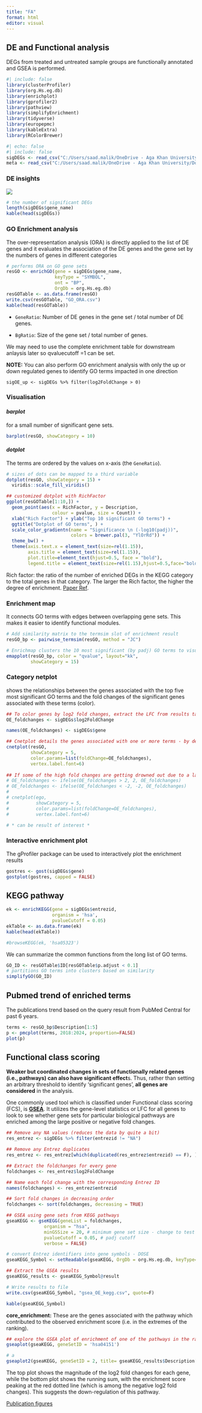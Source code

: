---
title: "FA"
format: html
editor: visual
---

## DE and Functional analysis

DEGs from treated and untreated sample groups are functionally annotated and GSEA is performed.

```{r}
#| include: false
library(clusterProfiler)
library(org.Hs.eg.db)
library(enrichplot)
library(gprofiler2)
library(pathview)
library(simplifyEnrichment)
library(tidyverse)
library(europepmc)
library(kableExtra)
library(RColorBrewer)
```

```{r}
#| echo: false
#| include: false
sigDEGs <- read_csv("C:/Users/saad.malik/OneDrive - Aga Khan University/Documents/treat/EDA_DE/sigDEGs.csv")
meta <- read_csv("C:/Users/saad.malik/OneDrive - Aga Khan University/Documents/treat/meta.csv")
```

### DE insights

![](images/volcano-02.png)

```{r DEGs}
# the number of significant DEGs
length(sigDEGs$gene_name)
kable(head(sigDEGs))
```

### GO Enrichment analysis

The over-representation analysis (ORA) is directly applied to the list of DE genes and it evaluates the association of the DE genes and the gene set by the numbers of genes in different categories

```{r GO}
# performs ORA on GO gene sets
resGO <- enrichGO(gene = sigDEGs$gene_name,
                  keyType = "SYMBOL",
                  ont = "BP",
                  OrgDb = org.Hs.eg.db)
resGOTable <- as.data.frame(resGO)
write.csv(resGOTable, "GO_ORA.csv")
kable(head(resGOTable))
```

-   `GeneRatio`: Number of DE genes in the gene set / total number of DE genes.

-   `BgRatio`: Size of the gene set / total number of genes.

We may need to use the complete enrichment table for downstream anlaysis later so qvaluecutoff =1 can be set.

**NOTE:** You can also perform GO enrichment analysis with only the up or down regulated genes to identify GO terms impacted in one direction

`sigOE_up <- sigDEGs %>% filter(log2FoldChange > 0)`

### Visualisation

#### *barplot*

for a small number of significant gene sets.

```{r}
barplot(resGO, showCategory = 10)
```

#### *dotplot*

The terms are ordered by the values on x-axis (the `GeneRatio`).

```{r}
# sizes of dots can be mapped to a third variable
dotplot(resGO, showCategory = 15) +
  viridis::scale_fill_viridis()
```

```{r}
## customized dotplot with RichFactor
ggplot(resGOTable[1:10,]) +
  geom_point(aes(x = RichFactor, y = Description,
                 colour = pvalue, size = Count)) +
  xlab("Rich Factor") + ylab("Top 10 significant GO terms") +
  ggtitle("Dotplot of GO terms", ) +
  scale_color_gradientn(name = "Significance \n (-log10(padj))",
                        colors = brewer.pal(3, "YlOrRd")) +
  theme_bw() +
  theme(axis.text.x = element_text(size=rel(1.15)),
        axis.title = element_text(size=rel(1.15)),
        plot.title=element_text(hjust=0.5, face = "bold"),
        legend.title = element_text(size=rel(1.15),hjust=0.5,face="bold"))
```

Rich factor: the ratio of the number of enriched DEGs in the KEGG category to the total genes in that category. The larger the Rich factor, the higher the degree of enrichment. [Paper Ref](https://rbej.biomedcentral.com/articles/10.1186/s12958-019-0546-z).

<!--# see vis_DEG for bioconductor way of plot. -->

### Enrichment map

It connects GO terms with edges between overlapping gene sets. This makes it easier to identify functional modules.

```{r}
# Add similarity matrix to the termsim slot of enrichment result
resGO_bp <- pairwise_termsim(resGO, method = "JC")

# Enrichmap clusters the 10 most significant (by padj) GO terms to visualize relationships between terms
emapplot(resGO_bp, color = "qvalue", layout="kk",
         showCategory = 15)
```

### **Category netplot**

shows the relationships between the genes associated with the top five most significant GO terms and the fold changes of the significant genes associated with these terms (color). 

```{r}
## To color genes by log2 fold changes, extract the LFC from results table
OE_foldchanges <- sigDEGs$log2FoldChange

names(OE_foldchanges) <- sigDEGs$gene

## Cnetplot details the genes associated with one or more terms - by default gives the top 5 significant terms (by padj)
cnetplot(resGO, 
         showCategory = 5, 
         color.params=list(foldChange=OE_foldchanges),
         vertex.label.font=6)
         
## If some of the high fold changes are getting drowned out due to a large range, you could set a maximum fold change value
# OE_foldchanges <- ifelse(OE_foldchanges > 2, 2, OE_foldchanges)
# OE_foldchanges <- ifelse(OE_foldchanges < -2, -2, OE_foldchanges)
# 
# cnetplot(ego, 
#          showCategory = 5, 
#          color.params=list(foldChange=OE_foldchanges),
#          vertex.label.font=6)

# * can be result of interest *
```

### Interactive enrichment plot

The gProfiler package can be used to interactively plot the enrichment results

```{r}
gostres <- gost(sigDEGs$gene)
gostplot(gostres, capped = FALSE)
```

## **KEGG pathway**

```{r}
ek <- enrichKEGG(gene = sigDEGs$entrezid,
                 organism = 'hsa', 
                 pvalueCutoff = 0.05)
ekTable <- as.data.frame(ek)
kable(head(ekTable))
```

```{r}
#browseKEGG(ek, 'hsa05323')
```

We can summarize the common functions from the long list of GO terms.

```{r}
GO_ID <- resGOTable$ID[resGOTable$p.adjust < 0.1]
# partitions GO terms into clusters based on similarity
simplifyGO(GO_ID)
```

## **Pubmed trend of enriched terms**

The publications trend based on the query result from PubMed Central for past 6 years. 

```{r}
terms <- resGO_bp$Description[1:5]
p <- pmcplot(terms, 2018:2024, proportion=FALSE)
plot(p)
```

## Functional class scoring

**Weaker but coordinated changes in sets of functionally related genes (i.e., pathways) can also have significant effect**s. Thus, rather than setting an arbitrary threshold to identify ‘significant genes’, **all genes are considered** in the analysis.

One commonly used tool which is classified under Functional class scoring (FCS), is [**GSEA**](https://www.pnas.org/content/102/43/15545). It utilizes the gene-level statistics or LFC for all genes to look to see whether gene sets for particular biological pathways are enriched among the large positive or negative fold changes.

```{r}
## Remove any NA values (reduces the data by quite a bit)
res_entrez <- sigDEGs %>% filter(entrezid != "NA")

## Remove any Entrez duplicates
res_entrez <- res_entrez[which(duplicated(res_entrez$entrezid) == F), ]

## Extract the foldchanges for every gene
foldchanges <- res_entrez$log2FoldChange

## Name each fold change with the corresponding Entrez ID
names(foldchanges) <- res_entrez$entrezid

## Sort fold changes in decreasing order
foldchanges <- sort(foldchanges, decreasing = TRUE)
```

```{r}
## GSEA using gene sets from KEGG pathways
gseaKEGG <- gseKEGG(geneList = foldchanges,
              organism = "hsa", 
              minGSSize = 20, # minimum gene set size - change to test more sets or recover sets with fewer # genes
              pvalueCutoff = 0.05, # padj cutoff
              verbose = FALSE)

# convert Entrez identifiers into gene symbols - DOSE
gseaKEGG_Symbol <- setReadable(gseaKEGG, OrgDb = org.Hs.eg.db, keyType="ENTREZID")

## Extract the GSEA results
gseaKEGG_results <- gseaKEGG_Symbol@result

# Write results to file
write.csv(gseaKEGG_Symbol, "gsea_OE_kegg.csv", quote=F)

kable(gseaKEGG_Symbol)
```

**core_enrichment:** These are the genes associated with the pathway which contributed to the observed enrichment score (i.e. in the extremes of the ranking).

```{r}
## explore the GSEA plot of enrichment of one of the pathways in the ranked list
gseaplot(gseaKEGG, geneSetID = 'hsa04151')

# a
gseaplot2(gseaKEGG, geneSetID = 2, title= gseaKEGG_results$Description[2])
```

The top plot shows the magnitude of the log2 fold changes for each gene, while the bottom plot shows the running sum, with the enrichment score peaking at the red dotted line (which is among the negative log2 fold changes). This suggests the down-regulation of this pathway.

[Publication figures](https://hbctraining.github.io/publication_perfect/)
